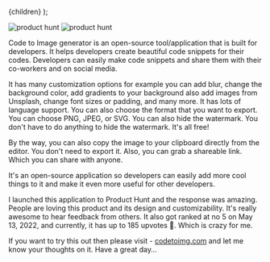   <ProjectLayout meta={meta}>{children}</ProjectLayout>
);

![product hunt](https://api.producthunt.com/widgets/embed-image/v1/top-post-badge.svg?post_id=346242&theme=light&period=daily)
![product hunt](https://api.producthunt.com/widgets/embed-image/v1/featured.svg?post_id=346242&theme=light)

Code to Image generator is an open-source tool/application that is built for developers. It helps developers create beautiful code snippets for their codes. Developers can easily make code snippets and share them with their co-workers and on social media.

It has many customization options for example you can add blur, change the background color, add gradients to your background also add images from Unsplash, change font sizes or padding, and many more. It has lots of language support. You can also choose the format that you want to export. You can choose PNG, JPEG, or SVG. You can also hide the watermark. You don't have to do anything to hide the watermark. It's all free!

By the way, you can also copy the image to your clipboard directly from the editor. You don't need to export it. Also, you can grab a shareable link. Which you can share with anyone.

It's an open-source application so developers can easily add more cool things to it and make it even more useful for other developers.

I launched this application to Product Hunt and the response was amazing. People are loving this product and its design and customizability. It's really awesome to hear feedback from others. It also got ranked at no 5 on May 13, 2022, and currently, it has up to 185 upvotes 🎉. Which is crazy for me.

If you want to try this out then please visit - [codetoimg.com](https://codetoimg.com) and let me know your thoughts on it.
Have a great day…
